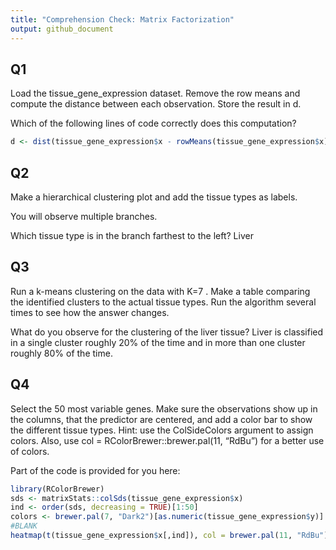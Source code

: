 ```yaml
---
title: "Comprehension Check: Matrix Factorization"
output: github_document
---
```


## Q1

Load the tissue_gene_expression dataset. Remove the row means and compute the distance between each observation. Store the result in d.

Which of the following lines of code correctly does this computation?
```r
d <- dist(tissue_gene_expression$x - rowMeans(tissue_gene_expression$x)) correct
```

## Q2
Make a hierarchical clustering plot and add the tissue types as labels.

You will observe multiple branches.

Which tissue type is in the branch farthest to the left? Liver

## Q3
Run a k-means clustering on the data with  K=7 . Make a table comparing the identified clusters to the actual tissue types. Run the algorithm several times to see how the answer changes.

What do you observe for the clustering of the liver tissue?
Liver is classified in a single cluster roughly 20% of the time and in more than one cluster roughly 80% of the time. 

## Q4
Select the 50 most variable genes. Make sure the observations show up in the columns, that the predictor are centered, and add a color bar to show the different tissue types. Hint: use the ColSideColors argument to assign colors. Also, use col = RColorBrewer::brewer.pal(11, "RdBu") for a better use of colors.

Part of the code is provided for you here:
```r
library(RColorBrewer)
sds <- matrixStats::colSds(tissue_gene_expression$x)
ind <- order(sds, decreasing = TRUE)[1:50]
colors <- brewer.pal(7, "Dark2")[as.numeric(tissue_gene_expression$y)]
#BLANK
heatmap(t(tissue_gene_expression$x[,ind]), col = brewer.pal(11, "RdBu"), scale = "row", ColSideColors = colors)
```

